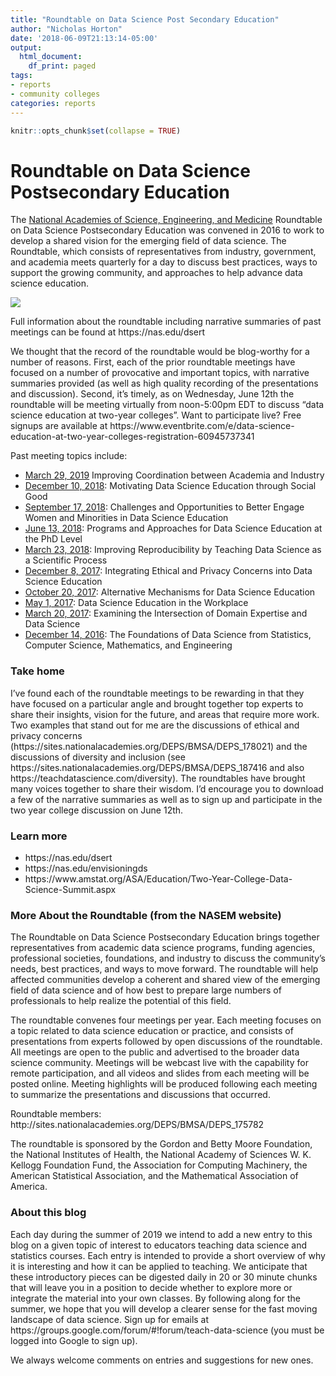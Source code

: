 ```yaml
---
title: "Roundtable on Data Science Post Secondary Education"
author: "Nicholas Horton"
date: '2018-06-09T21:13:14-05:00'
output:
  html_document:
    df_print: paged
tags:
- reports
- community colleges
categories: reports
---
```


```r
knitr::opts_chunk$set(collapse = TRUE)
```

# Roundtable on Data Science Postsecondary Education

The [National Academies of Science, Engineering, and Medicine](https://nas.edu) 
Roundtable on Data Science Postsecondary Education was convened in 2016 to work to develop a shared vision for the emerging field of data science.  The Roundtable, which consists of representatives from industry, government, and academia  meets quarterly for a day to discuss best practices, ways to support the growing community, and approaches to help advance data science education.  

![](/post/dsert/roundtable.png)

Full information about the roundtable including narrative summaries of past meetings can be found at https://nas.edu/dsert

We thought that the record of the roundtable would be blog-worthy for a number of reasons.  First, each of the prior roundtable meetings have focused on a number of provocative and important topics, with narrative summaries provided (as well as high quality recording of the presentations and discussion).  Second, it's timely, as on 
Wednesday, June 12th the roundtable will be meeting virtually from noon-5:00pm EDT to discuss "data science education at two-year colleges".  Want to participate live?  Free signups are available at https://www.eventbrite.com/e/data-science-education-at-two-year-colleges-registration-60945737341

Past meeting topics include:

- [March 29, 2019](https://sites.nationalacademies.org/DEPS/BMSA/DEPS_191553)
Improving Coordination between Academia and Industry
- [December 10, 2018](https://sites.nationalacademies.org/DEPS/BMSA/DEPS_189279): Motivating Data Science Education through Social Good 
- [September 17, 2018](https://sites.nationalacademies.org/DEPS/BMSA/DEPS_187416): Challenges and Opportunities to Better Engage Women and Minorities in Data Science Education
- [June 13, 2018](https://sites.nationalacademies.org/DEPS/BMSA/DEPS_185819): Programs and Approaches for Data Science Education at the PhD Level
- [March 23, 2018](https://sites.nationalacademies.org/DEPS/BMSA/DEPS_184420): Improving Reproducibility by Teaching Data Science as a Scientific Process
- [December 8, 2017](https://sites.nationalacademies.org/DEPS/BMSA/DEPS_178021): Integrating Ethical and Privacy Concerns into Data Science Education
- [October 20, 2017](https://sites.nationalacademies.org/DEPS/BMSA/DEPS_178020): Alternative Mechanisms for Data Science Education
- [May 1, 2017](https://sites.nationalacademies.org/DEPS/BMSA/DEPS_178019): Data Science Education in the Workplace
- [March 20, 2017](https://sites.nationalacademies.org/DEPS/BMSA/DEPS_176954): Examining the Intersection of Domain Expertise and Data Science
- [December 14, 2016](https://sites.nationalacademies.org/DEPS/BMSA/DEPS_175092): The Foundations of Data Science from Statistics, Computer Science, Mathematics, and Engineering

### Take home

I've found each of the roundtable meetings to be rewarding in that they have focused on a particular angle and brought together top experts to share their insights, vision for the future, and areas that require more work.  Two examples that stand out for me are the discussions of ethical and privacy concerns (https://sites.nationalacademies.org/DEPS/BMSA/DEPS_178021) and the discussions of diversity and inclusion (see https://sites.nationalacademies.org/DEPS/BMSA/DEPS_187416 and also https://teachdatascience.com/diversity).  The roundtables have brought many voices together to share their wisdom.  I'd encourage you to download a few of the narrative summaries as well as to sign up and participate in the two year college discussion on June 12th.


### Learn more

- https://nas.edu/dsert
- https://nas.edu/envisioningds
- https://www.amstat.org/ASA/Education/Two-Year-College-Data-Science-Summit.aspx

### More About the Roundtable (from the NASEM website)

The Roundtable on Data Science Postsecondary Education brings together representatives from academic data science programs, funding agencies, professional societies, foundations, and industry to discuss the community’s needs, best practices, and ways to move forward. The roundtable will help affected communities develop a coherent and shared view of the emerging field of data science and of how best to prepare large numbers of professionals to help realize the potential of this field. 
 
The roundtable convenes four meetings per year. Each meeting focuses on a topic related to data science education or practice, and consists of presentations from experts followed by open discussions of the roundtable. All meetings are open to the public and advertised to the broader data science community. Meetings will be webcast live with the capability for remote participation, and all videos and slides from each meeting will be posted online. Meeting highlights will be produced following each meeting to summarize the presentations and discussions that occurred.

Roundtable members: http://sites.nationalacademies.org/DEPS/BMSA/DEPS_175782
 
The roundtable is sponsored by the Gordon and Betty Moore Foundation, the National Institutes of Health, the National Academy of Sciences W. K. Kellogg Foundation Fund, the Association for Computing Machinery, the American Statistical Association, and the Mathematical Association of America.

### About this blog 

Each day during the summer of 2019 we intend to add a new entry to this blog on a given topic of interest to educators teaching data science and statistics courses. Each entry is intended to provide a short overview of why it is interesting and how it can be applied to teaching. We anticipate that these introductory pieces can be digested daily in 20 or 30 minute chunks that will leave you in a position to decide whether to explore more or integrate the material into your own classes. By following along for the summer, we hope that you will develop a clearer sense for the fast moving landscape of data science. Sign up for emails at https://groups.google.com/forum/#!forum/teach-data-science (you must be logged into Google to sign up).

We always welcome comments on entries and suggestions for new ones.

